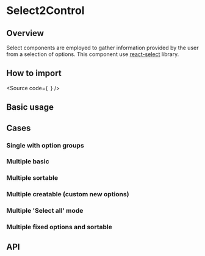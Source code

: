 

<Meta of={Stories} />

# Select2Control

## Overview

Select components are employed to gather information provided by the user from a selection of options.
This component use [react-select](https://react-select.com/home) library.

## How to import

<Source
  code={`
`}
/>

## Basic usage

<Canvas of={Stories.Base} />

## Cases

### Single with option groups

<Canvas of={Stories.SingleWithOptionsGroups} />

### Multiple basic

<Canvas of={CaseStories.MultipleBasic} />

### Multiple sortable

<Canvas of={CaseStories.MultipleSortable} />

### Multiple creatable (custom new options)

<Canvas of={CaseStories.MultipleCreatable} />

### Multiple 'Select all' mode

<Canvas of={CaseStories.MultipleSelectAll} />

### Multiple fixed options and sortable

<Canvas of={CaseStories.MultipleFixedOptions} />

## API

<ArgTypes of={Stories} />
